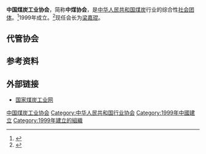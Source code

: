 '''中国煤炭工业协会'''，简称'''中煤协会'''，是[[中华人民共和国|中华人民共和国]][[煤炭|煤炭]]行业的综合性[[社会团体|社会团体]]。<ref>{{Cite web|title=协会简介|url=http://www.coalchina.org.cn/index.php?m=content&c=index&a=show&catid=55&id=38708|accessdate=2020-08-09|work=国家煤炭工业网|archive-date=2021-11-02|archive-url=https://web.archive.org/web/20211102120139/http://www.coalchina.org.cn/index.php?m=content&c=index&a=show&catid=55&id=38708|dead-url=no}}</ref>1999年成立。<ref>{{Cite journal|url=https://kns.cnki.net/KCMS/detail/detail.aspx?dbcode=CJFQ&dbname=CJFD2014&filename=MTQG201406008&v=MzIxNjJuYWFiRzRIOVhNcVk5RmJJUjhlWDFMdXhZUzdEaDFUM3FUcldNMUZyQ1VSN3FmYitabUZ5bmdXNy9PS0Q=|title=春华秋实十五载  凝心聚力谱新篇——写在中国煤炭工业协会成立十五周年|author=|year=2014|issue=06|issn=1673-9612|journal=中国煤炭工业|doi=}}</ref>现任会长为[[梁嘉琨|梁嘉琨]]。

== 代管协会 ==
{{columns-list|2|
* [[中国煤炭运销协会|中国煤炭运销协会]]
* [[中国煤炭建设协会|中国煤炭建设协会]]
* [[中国煤炭加工利用协会|中国煤炭加工利用协会]]
* [[中国煤炭经济研究会|中国煤炭经济研究会]]
* [[中国煤炭机械工业协会|中国煤炭机械工业协会]]
* [[中国煤矿文化宣传基金会|中国煤矿文化宣传基金会]]
* [[中国煤矿文化艺术联合会|中国煤矿文化艺术联合会]]
* [[中国煤炭职工思想政治工作研究会|中国煤炭职工思想政治工作研究会]]
* [[中国煤矿体育协会|中国煤矿体育协会]]
* [[中国煤炭教育协会|中国煤炭教育协会]]
* [[中国煤炭学会|中国煤炭学会]]
}}

== 参考资料 ==
{{reflist}}

== 外部链接 ==
* [http://www.coalchina.org.cn/ 国家煤炭工业网]{{Wayback|url=http://www.coalchina.org.cn/ |date=20200829051424 }}

{{Authority control}}
{{DEFAULTSORT:}}
[[Category:中国煤炭工业协会|]]
[[Category:中华人民共和国行业协会|Category:中华人民共和国行业协会]]
[[Category:1999年中國建立|Category:1999年中國建立]]
[[Category:1999年建立的組織|Category:1999年建立的組織]]